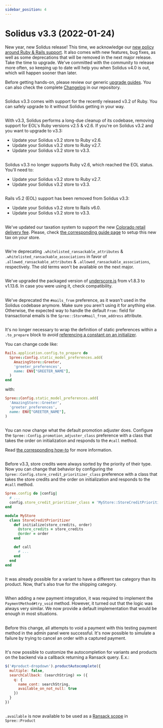 ```yaml
---
sidebar_position: 4
---
```



# Solidus v3.3 (2022-01-24)

<MinimalRequirements ruby="2.7" rails="6.0" />

New year, new Solidus release! This time, we acknowledge our [new policy around Ruby & Rails support](https://solidus.io/release_policy/). It also comes with new features, bug fixes, as well as some deprecations that will be removed in the next major release. Take the time to upgrade. We've committed with the community to release more often, so keeping up to date will help you when Solidus v4.0 is out, which will happen sooner than later.

Before getting hands-on, please review our generic [upgrade guides](/getting-started/upgrading-solidus.mdx). You can also check the complete [Changelog](https://github.com/solidusio/solidus/blob/v3.3/CHANGELOG.md) in our repository.

## <PRLink description="Added support for Ruby v3.2" number="4817" />

Solidus v3.3 comes with support for the recently released v3.2 of Ruby. You can safely upgrade to it without Solidus getting in your way.

## <PRLink description="Removed support for Ruby v2.5" number="4845" />

With v3.3, Solidus performs a long-due cleanup of its codebase, removing support for EOL's Ruby versions v2.5 & v2.6. If you're on Solidus v3.2 and you want to upgrade to v3.3:

- Update your Solidus v3.2 store to Ruby v2.6.
- Update your Solidus v3.2 store to Ruby v2.7.
- Update your Solidus v3.2 store to v3.3.

## <PRLink description="Removed support for Ruby v2.6" number="4848" />

Solidus v3.3 no longer supports Ruby v2.6, which reached the EOL status. You'll need to:

- Update your Solidus v3.2 store to Ruby v2.7.
- Update your Solidus v3.2 store to v3.3.

## <PRLink description="Removed support for Rails v5.2" number="4850" />

Rails v5.2 (EOL) support has been removed from Solidus v3.3:

- Update your Solidus v3.2 store to Rails v6.0.
- Update your Solidus v3.2 store to v3.3.

## <PRLink description="Support for the new Colorado delivery fee" number="4491" />

We've updated our taxation system to support the new [Colorado retail delivery fee](https://tax.colorado.gov/retail-delivery-fee).
Please, check [the corresponding guide page][how-to-setup-colorado-delivery-fee] to setup
this new tax on your store.

[how-to-setup-colorado-delivery-fee]: ../how-tos/how-to-setup-colorado-delivery-fee

## <PRLink description="Deprecate discriminatory wording for Ransack methods" number="4853" />

We're deprecating `.whitelisted_ransackable_attributes` & `.whitelisted_ransackable_associations` in favor of `.allowed_ransackable_attributes` & `.allowed_ransackable_associations`, respectively. The old terms won't be available on the next major.

## <PRLink description="Version upgraded for packaged underscore.js" number="4660" />

We've upgraded the packaged version of [underscore.js](https://underscorejs.org/) from v1.8.3 to v1.13.6. In case you were using it, check compatibility.

## <PRLink description="Deprecated #mails_from preference" number="4712" />

We've deprecated the `#mails_from` preference, as it wasn't used in the Solidus codebase anymore. Make sure you aren't using it for anything else. Otherwise, the expected way to handle the default `From:` field for transactional emails is the `Spree::Store#mail_from_address` attribute.

## <PRLink description="Store static preferences using string class names" number="4858" />

It's no longer necessary to wrap the definition of static preferences within a `.to_prepare` block to avoid [referencing a constant on an initializer](https://guides.rubyonrails.org/v6.1.0/autoloading_and_reloading_constants.html#autoloading-when-the-application-boots).

You can change code like:

```ruby title="config/initializers/spree.rb"
Rails.application.config.to_prepare do
  Spree::Config.static_model_preferences.add(
    AmazingStore::Greeter,
    'greeter_preferences',
    name: ENV["GREETER_NAME"],
  )
end
```

with:


```ruby title="config/initializers/spree.rb"
Spree::Config.static_model_preferences.add(
  'AmazingStore::Greeter',
  'greeter_preferences',
  name: ENV["GREETER_NAME"],
)
```

## <PRLink description="Configurable promotion adjuster" number="4460" />

You can now change what the default promotion adjuster does. Configure the `Spree::Config.promotion_adjuster_class`
preference with a class that takes the order on initialization and responds to the `#call` method.

Read [the corresponding how-to][how-to-use-a-custom-promotion-adjuster] for more information.

[how-to-use-a-custom-promotion-adjuster]: ../how-tos/how-to-use-a-custom-promotion-adjuster

## <PRLink description="Configurable algorithm to prioritize store credits" number="4677" />

Before v3.3, store credits were always sorted by the priority of their type. Now you can change
that behavior by configuring the `Spree::Config.store_credit_prioritizer_class` preference with
a class that takes the store credits and the order on initialization and responds to the `#call`
method.

```ruby title="config/initializers/spree.rb"
Spree.config do |config|
  # ...
  config.store_credit_prioritizer_class = 'MyStore::StoreCreditPrioritizer'
end
```

```ruby title="app/models/my_store/store_credit_prioritizer.rb"
module MyStore
  class StoreCreditPrioritizer
    def initialize(store_credits, order)
      @store_credits = store_credits
      @order = order
    end

    def call
      # ...
    end
  end
end
```

## <PRLink description="Allow shipping category on variants" number="4739" />

It was already possible for a variant to have a different tax category than its product. Now, that's also true for the shipping category.

## <PRLink description="Default implementation for PaymentMethod#try_void" number="4843" />

When adding a new payment integration, it was required to implement the `PaymentMethod#try_void` method. However, it turned out that the logic was always very similar. We now provide a default implementation that would be enough in most situations.

## <PRLink description="Improved bogus credit card voiding" number="4861" />

Before this change, all attempts to void a payment with this testing payment method in the admin panel were successful. It's now possible to simulate a failure by trying to cancel an order with a captured payment.

## <PRLink description="Variant and product autocomplete functions flexibility with Ransack" number="4767" />

It's now possible to customize the autocompletion for variants and products on the backend via a callback returning a Ransack query. E.x.:

```javascript
$('#product-dropdown').productAutocomplete({
  multiple: false,
  searchCallback: (searchString) => ({
    q: {
      name_cont: searchString,
      available_on_not_null: true
    })
  }
})
```

## <PRLink description="Add available in product's Ransack scopes" number="4852" />

`.available` is now available to be used as a [Ransack scope](https://activerecord-hackery.github.io/ransack/going-further/other-notes/#using-scopesclass-methods) in `Spree::Product`
